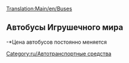 [[Translation:Main/en/Buses]]
{{ru/Дорожное транспортное средство|имя     = Автобус MPS Regal
  |изоб    = Bus-MPS Regal.png
  |цена     = 246,000 р ($9,840)
  |скорость = 56 км/ч (35 миль/ч)
  |обслуж   = £426 ($852)
  |разработан = 1930
  |срок     = 12
  |вместимость = 31 пассажир
}}
{{ru/Дорожное транспортное средство|имя     = Автобус Hereford Leopard
  |изоб      = Bus-Hereford Leopard.png
  |цена    = 287,000 р ($11,480) 
  |скорость    = 88 км/ч (55 миль/ч)
  |обслуж   = £600 ($1,200)
  |разработан = 1964
  |срок     = 15
  |вместимость = 35 пассажир
}}
{{ru/Дорожное транспортное средство|имя     = Автобус Foster
  |изоб      = Bus-foster.png
  |цена    = 307,500 р ($12,300) 
  |скорость    = 112 км/ч (70 миль/ч)
  |обслуж   = £834 ($1,668)
  |разработан = 1986
  |срок     = 15
  |вместимость = 37 пассажир
}}
{{ru/Дорожное транспортное средство|имя     = Автобус Foster MkII
  |изоб      = Bus-Foster MkII Superbus.png
  |цена    = 328,000 р ($13,120) 
  |скорость    = 127 км/ч (79 миль/ч)
  |обслуж   = £1,125 ($2,250)
  |разработан = 2008
  |срок     = 15
  |вместимость = 40 пассажир
}}

==Автобусы Игрушечного мира==
{{ru/Дорожное транспортное средство|имя     = Автобус Ploddyphut MkI
  |изоб      = Ploddyphut_MkI_Bus.png
  |цена    = *246,000 р 
  |скорость    = 56 км/ч 
  |обслуж   = £426 
  |разработан = 1945
  |срок     = 15
  |вместимость = 30 пассажир
}}
{{ru/Дорожное транспортное средство|имя     = Автобус Ploddyphut MkII
  |изоб      = Ploddyphut_MkII_Bus.png
  |цена    = *287,000 р 
  |скорость    = 96 км/ч 
  |обслуж   = £804 
  |разработан = 1972
  |срок     = 15
  |вместимость = 35 пассажир
}}
{{ru/Дорожное транспортное средство|имя     = Автобус Ploddyphut MkIII
  |изоб      = Ploddyphut_MkIII_Bus.png
  |цена    = *328,000 р
  |скорость    = 120 км/ч 
  |обслуж   = £1,125 
  |разработан = 2010
  |срок     = 15
  |вместимость = 38 пассажир
}}
-*Цена автобусов постоянно меняется

[[Category:ru/Автотранспортные средства]]